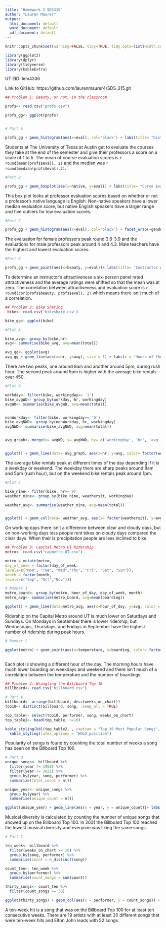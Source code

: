 ---
title: "Homework 2 SDS315"
author: "Lauren Maurer"
output:
  html_document: default
  word_document: default
  pdf_document: default
---


```{r global_options, echo=FALSE, message=FALSE, warning=FALSE}
knitr::opts_chunk$set(warning=FALSE, tidy=TRUE, tidy.opts=list(width.cutoff=60), message = FALSE)

library(ggplot2)
library(dplyr)
library(tidyverse)
library(kableExtra)

```

UT EID: lem4336 

Link to GitHub: https://github.com/laurenmaurer4/SDS_315.git



```{r, echo=FALSE, message=FALSE}
## Problem 1: Beauty, or not, in the classroom

profs<- read.csv("profs.csv")

profs_gg<- ggplot(profs)


# Part A

profs_gg + geom_histogram(aes(x=eval), col='black') + labs(title= "Distribution of Corse Evaluations", x= "Evaluation Score", y = 'Count')
```

Students at The University of Texas at Austin get to evaluate the courses they take at the end of the semester and give their professors a score on a scale of 1 to 5. The mean of course evaluation scores is `r round(mean(profs$eval), 2)` and the median was `r round(median(profs$eval),2)`.




```{r, echo=FALSE, message=FALSE}
#Part B

profs_gg + geom_boxplot(aes(x=native, y=eval)) + labs(title= "Corse Evaluations by Native Speaking Status", x="Native Speaking Status", y= "Evaluation Score")
```

This box plot looks at professor evaluation scores based on whether or not a professor's native language is English. Non-native speakers have a lower median evaluation score, but native English speakers have a larger range and five outliers for low evaluation scores.  




``` {r, echo=FALSE, message=FALSE}
#Part C

profs_gg + geom_histogram(aes(x=eval), col='black') + facet_wrap(~gender) + labs(title= "Distribution of Corse Evaluations by Gender", x= "Evaluation Score")
```

The evaluation for female professors peak round 3.8-3.9 and the evaluations for male professors peak around 4 and 4.3. Male teachers have the highest and lowest evaluation scores. 




```{r, echo=FALSE, message=FALSE}
#Part D

profs_gg + geom_point(aes(x=beauty, y=eval))+ labs(title= "Instructor Attractiveness vs. Course Evaluation", x= "Instructor Attractiveness", y= "Evaluation Score")
```

To determine an instructor's attractiveness a six-person panel rated attractiveness and the average ratings were shifted so that the mean was at zero. The correlation between attractiveness and evaluation score is `r round(cor(profs$beauty, profs$eval), 2)` which means there isn't much of a correlation.




```{r, echo=FALSE, message=FALSE}
## Problem 2: Bike Sharing
 bike<- read.csv('bikeshare.csv')

bike_gg<- ggplot(bike)

#Plot A

bike_avg<- group_by(bike,hr)
avg<- summarise(bike_avg, avg=mean(total))

avg_gg<- ggplot(avg)
avg_gg + geom_line(aes(x=hr, y=avg), size = 1) + labs(x = 'Hours of the Day', y = 'Average Bike Rentals', title = 'Bike Rentals Across Hours of the Day')
```

There are two peaks, one around 8am and another around 5pm, during rush hour. The second peak around 5pm is higher with the average bike rentals over 450. 




```{r, echo=FALSE, message=FALSE}
#Plot B

workday<- filter(bike, workingday== '1')
bike_avgWD<- group_by(workday, hr, workingday)
avgWD<- summarise(bike_avgWD, avg=mean(total))


nonWorkday<- filter(bike, workingday== '0')
bike_avgNWD<- group_by(nonWorkday, hr, workingday)
avgNWD<- summarise(bike_avgNWD, avg=mean(total))


avg_graph<- merge(x= avgWD, y= avgNWD, by= c('workingday', 'hr', 'avg'), all=TRUE)


ggplot() + geom_line(data= avg_graph, aes(x=hr, y=avg, color= factor(workingday)), size = 1) + facet_wrap(~workingday, labeller = labeller(workingday = c('0' = 'Non-Workingday', '1' = 'Workingday'))) + labs(x = 'Hours of the Day', y = 'Average Bike Rentals', title = 'Bike Rentals Across Hours of the Day based on Workingday Status') + scale_fill_discrete(name = 'Working Day', labels = c('0' = 'Non-working Day', '1' = 'Working Day'))
```

The average bike rentals peak at different times of the day depending if it is a weekday or weekend. The weekday there are sharp peaks around 8am and 5pm (rush hour), but on the weekend bike rentals peak around 1pm.




```{r, echo=FALSE, message=FALSE}
#Plot C

bike_nine<- filter(bike, hr== 9)
weather_nine<- group_by(bike_nine, weathersit, workingday)

weather_avg<- summarise(weather_nine, avg=mean(total))


ggplot() + geom_col(data= weather_avg, aes(x= factor(weathersit), y=avg, fill= factor(workingday))) + facet_wrap(~workingday, labeller = labeller(workingday = c('0' = 'Non-Workingday', '1' = 'Workingday'))) + labs(x = 'Weather Situation', y = 'Average Bike Rentals', title = 'Bike Rentals Based on Weather Situation and Workingday Status') + scale_fill_discrete(name = 'Working Day', labels = c('0' = 'Non-working Day', '1' = 'Working Day')) + scale_x_discrete(labels=c('1' = 'Clear', '2' = 'Cloudy', '3' = 'Light Precipitation'))  + theme(axis.text.x = element_text(angle = 30, hjust = 1))
```

On working days there isn't a difference between clear and cloudy days, but on non-working days less people rent bikes on cloudy days compared the clear days. When their is precipitation people are less inclined to bike.




```{r, echo=FALSE, message=FALSE}
## Problem 3: Capital Metro UT Ridership
metro<- read.csv("capmetro_UT.csv")

metro = mutate(metro,
day_of_week = factor(day_of_week,
levels=c("Mon", "Tue", "Wed","Thu", "Fri", "Sat", "Sun")),
month = factor(month,
levels=c("Sep", "Oct","Nov")))

# Number 1
metro_board<- group_by(metro, hour_of_day, day_of_week, month)
metro_avg<- summarise(metro_board, avg=mean(boarding))

ggplot() + geom_line(data=metro_avg, aes(x=hour_of_day, y=avg, color = month)) + facet_wrap(~day_of_week) + labs(x = 'Hours of the Day', y = 'Average Boardings', title = 'Average Boardings Based on Month and Day of Week')
```

Ridership on the Capital Metro around UT is much lower on Saturdays and Sundays. On Mondays in September there is lower ridership, but Wednesdays, Thursdays, and Fridays in September have the highest number of ridership during peak hours.   




```{r, echo=FALSE, message=FALSE}
# Number 2

ggplot(metro) + geom_point(aes(x=temperature, y=boarding, color= factor(weekend)), size=.5) + facet_wrap(~hour_of_day)+ labs(x = 'Temperature', y = 'Number of Boardings', title = 'Temperature vs. Boardings based on Hour of the Day') 
                  
```

Each plot is showing a different hour of the day. The morning hours have much lower boarding on weekdays and weekend and there isn't much of a correlation between the temperature and the number of boardings.




```{r, echo=FALSE, message=FALSE}
## Problem 4: Wrangling the Billboard Top 10
billboard<- read.csv("billboard.csv")

# Part A
billboard<- arrange(billboard, desc(weeks_on_chart))
top10<- distinct(billboard, song, .keep_all = TRUE)

top_table<- select(top10, performer, song, weeks_on_chart)
top_table2<- head(top_table, n=10)

kable_styling(kbl(top_table2, , caption = "Top 10 Most Popular Songs", col.names = c('Performer', 'Song', 'Count'))) %>%
  kable_styling(latex_options = "HOLD_position")

```

Popularity of songs is found by counting the total number of weeks a song has been on the Billboard Top 100. 




```{r, echo=FALSE, message=FALSE}
# Part B
unique_songs<- billboard %>%
  filter(year != 1958) %>%
  filter(year != 2021) %>%
  group_by(year, song, performer) %>%
  summarize(total_count = n())

unique_year<- unique_songs %>%
  group_by(year) %>%
  summarise(unique_count = n())

ggplot(unique_year) + geom_line(aes(x = year, y = unique_count))+ labs(x = 'Count', y = 'Year', title = 'Musical Diversity of the Billboard Top 100')
```  

Musical diversity is calculated by counting the number of unique songs that showed up on the Billboard Top 100. In 2001 the Billboard Top 100 reached the lowest musical diversity and everyone was liking the same songs. 




```{r, echo=FALSE, message=FALSE}
# Part C

ten_week<- billboard %>%
  filter(weeks_on_chart >= 10) %>%
  group_by(song, performer) %>%
  summarise(count = n_distinct(song))

count_ten<- ten_week %>%
  group_by(performer) %>%
  summarise(count_songs = sum(count))

thirty_songs<- count_ten %>%
  filter(count_songs >= 30)

ggplot(thirty_songs) + geom_col(aes(x = performer, y = count_songs)) + coord_flip() + labs(x = 'Artist', y = 'Song Count', title = 'Artists With More then 30 Ten-Week Hits')
```

A ten-week hit is a song that was on the Billboard Top 100 for at least ten consecutive weeks. There are 19 artists with at least 30 different songs that were ten-week hits and Elton John leads with 52 songs. 

